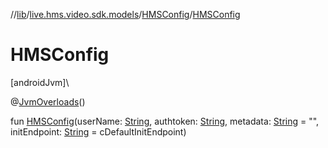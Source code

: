 //[lib](../../../index)/[live.hms.video.sdk.models](../index)/[HMSConfig](index)/[HMSConfig](-h-m-s-config)

# HMSConfig

[androidJvm]\

@[JvmOverloads](https://kotlinlang.org/api/latest/jvm/stdlib/kotlin.jvm/-jvm-overloads/index.html)()

fun [HMSConfig](-h-m-s-config)(userName: [String](https://kotlinlang.org/api/latest/jvm/stdlib/kotlin/-string/index.html), authtoken: [String](https://kotlinlang.org/api/latest/jvm/stdlib/kotlin/-string/index.html), metadata: [String](https://kotlinlang.org/api/latest/jvm/stdlib/kotlin/-string/index.html) = "", initEndpoint: [String](https://kotlinlang.org/api/latest/jvm/stdlib/kotlin/-string/index.html) = cDefaultInitEndpoint)
